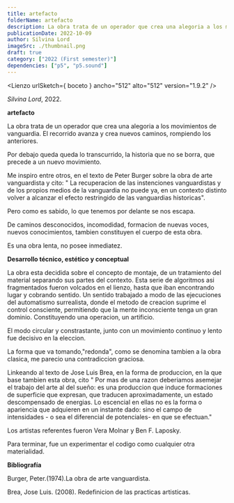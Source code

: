 ```yaml
---
title: artefacto
folderName: artefacto
description: La obra trata de un operador que crea una alegoria a los movimientos de vanguardia. El recorrido avanza y crea nuevos caminos, rompiendo los anteriores.
publicationDate: 2022-10-09
author: Silvina Lord
imageSrc: ./thumbnail.png
draft: true
category: ["2022 (First semester)"]
dependencies: ["p5", "p5.sound"]
---
```




<Lienzo urlSketch={ boceto } ancho="512" alto="512" version="1.9.2" />

_Silvina Lord_, 2022.

**artefacto**

La obra trata de un operador que crea una alegoria a los movimientos de vanguardia. El recorrido avanza y crea nuevos caminos, rompiendo los anteriores.

Por debajo queda queda lo transcurrido, la historia que no se borra, que precede a un nuevo movimiento.

Me inspiro entre otros, en el texto de Peter Burger sobre la obra de arte vanguardista y cito: " La recuperacion de las instenciones vanguardistas y de los propios medios de la vanguardia no puede ya, en un contexto distinto volver a alcanzar el efecto restringido de las vanguardias historicas".

Pero como es sabido, lo que tenemos por delante se nos escapa.

De caminos desconocidos, incomodidad, formacion de nuevas voces, nuevos conocimientos, tambien constituyen el cuerpo de esta obra.

Es una obra lenta, no posee inmediatez.

**Desarrollo técnico, estético y conceptual**

La obra esta decidida sobre el concepto de montaje, de un tratamiento del material separando sus partes del contexto.
Esta serie de algoritmos asi fragmentados fueron volcados en el lienzo, hasta que iban encontrando lugar y cobrando sentido. Un sentido trabajado a modo de las ejecuciones del automatismo  surrealista, donde el metodo de creacion suprime el control consciente, permitiendo que la mente inconsciente tenga un gran dominio. Constituyendo una operacion, un artificio.

El modo circular y constrastante, junto con un movimiento continuo y lento fue decisivo en la eleccion.

La forma que va tomando,"redonda", como se denomina tambien a la obra clasica, me parecio una contradiccion graciosa.

Linkeando al texto de  Jose Luis Brea, en la forma de produccion, en la que base tambien esta obra, cito " Por mas de una razon deberiamos asemejar el trabajo del arte al del sueño: es una produccion que induce formaciones de superficie que expresan, que traducen aproximadamente, un estado descompensado de energias. Lo escencial en ellas no es la forma o apariencia que adquieren en un instante dado: sino el campo de intensidades - o sea el diferencial de potenciales- en que se efectuan." 

Los artistas referentes fueron Vera Molnar y Ben F. Laposky.

Para terminar, fue un experimentar el codigo como cualquier otra materialidad.


**Bibliografía**

Burger, Peter.(1974).La obra de arte vanguardista.

Brea, Jose Luis. (2008). Redefinicion de las practicas artisticas.

